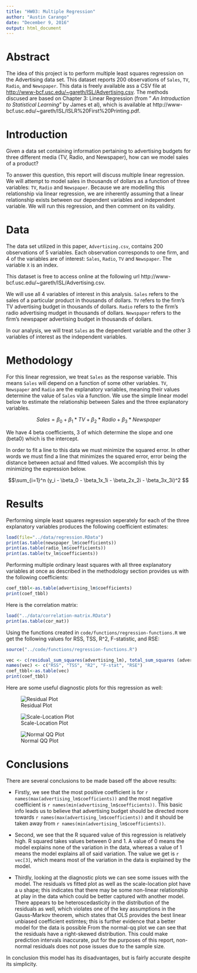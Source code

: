 ---
title: "HW03: Multiple Regression"
author: "Austin Carango"
date: "December 9, 2016"
output: html_document
---

# Abstract

The idea of this project is to perform multiple least squares regression on the Advertising data set. This dataset reports 200 observations of `Sales`, `TV`, `Radio`, and `Newspaper`. This data is freely available ass a CSV file at [http://www-bcf.usc.edu/~gareth/ISL/Advertising.csv](http://www-bcf.usc.edu/~gareth/ISL/Advertising.csv). The methods discused are based on Chapter 3: Linear Regression (from " _An Introduction to Statistical Learning_" by James et al), which is available at http://www-bcf.usc.edu/~gareth/ISL/ISLR%20First%20Printing.pdf.


# Introduction

Given a data set containing information pertaining to advertising budgets for three different media (TV, Radio, and Newspaper), how can we model sales of a product?

To answer this question, this report will discuss multiple linear regression. We will attempt to model sales in thousands of dollars as a function of three variables: `TV`, `Radio` and `Newspaper`. Because we are modelling this relationship via linear regression, we are inherently assuming that a linear relationship exists between our dependent variables and independent variable. We will run this regression, and then comment on its validity.

# Data

The data set utilized in this paper, `Advertising.csv`, contains 200 observations of 5 variables. Each observation corresponds to one firm, and 4 of the variables are of interest: `Sales`, `Radio`, `TV` and `Newspaper`. The  variable `X` is an index.

This dataset is free to access online at the following url http://www-bcf.usc.edu/~gareth/ISL/Advertising.csv.

We will use all 4 variables of interest in this analysis. `Sales` refers to the sales of a particular product in thousands of dollars. `TV` refers to the firm's TV advertising budget in thousands of dollars. `Radio` refers to the firm's radio advertising mudget in thousands of dollars. `Newspaper` refers to the firm's newspaper advertising budget in thousands of dollars.

In our analysis, we will treat `Sales` as the dependent variable and the other 3 variables of interest as the independent variables.

# Methodology 

For this linear regression, we treat `Sales` as the response variable. This means `Sales` will depend on a function of some other variables. `TV`, `Newspaper` and `Radio` are the explanatory variables, meaning their values determine the value of `Sales` via a function. We use the simple linear model below to estimate the relationship between Sales and the three explanatory variables.

$$ Sales = \beta_0 + \beta_1*TV + \beta_2*Radio + \beta_3*Newspaper $$

We have 4 beta coefficients, 3 of which determine the slope and one (beta0) which is the intercept.

In order to fit a line to this data we must minimize the squared error. In other words we must find a line that minimizes the squared error, error being the distance between actual and fitted values. We accomplish this by minimizing the expression below.

$$\sum_{i=1}^n (y_i - \beta_0 - \beta_1x_1i - \beta_2x_2i - \beta_3x_3i)^2 $$

# Results

Performing simple least squares regression seperately for each of the three explanatory variables produces the following coefficient estimates:

```{r, echo=FALSE} 
load(file="../data/regression.RData")
print(as.table(newspaper_lm$coefficients))
print(as.table(radio_lm$coefficients))
print(as.table(tv_lm$coefficients))
```

Performing multiple ordinary least squares with all three explanatory variables at once as described in the methodology section provides us with the following coefficients:

```{r, echo=FALSE}
coef_tbbl<-as.table(advertising_lm$coefficients)
print(coef_tbbl)    
```

Here is the correlation matrix:

```{r, echo=FALSE}
load("../data/correlation-matrix.RData")
print(as.table(cor_mat))
```

Using the functions created in `code/functions/regression-functions.R` we get the following values for RSS, TSS, R^2, F-statistic, and RSE:


```{r, echo = FALSE}
source("../code/functions/regression-functions.R")

vec <- c(residual_sum_squares(advertising_lm), total_sum_squares (advertising_lm), r_squared(advertising_lm), f_statistic(advertising_lm), residual_std_error(advertising_lm))
names(vec) <- c("RSS", "TSS", "R2", "F-stat", "RSE")
coef_tbbl<-as.table(vec)
print(coef_tbbl)            
```


Here are some useful diagnostic plots for this regression as well:

![Residual Plot](../images/residual-plot.png)

![Scale-Location Plot](../images/scale-location-plot.png)

![Normal QQ Plot](../images/normal-qq-plot.png)

# Conclusions

There are several conclusions to be made based off the above results:

* Firstly, we see that the most positive coefficient is for `r names(max(advertising_lm$coefficients))` and the most negative coefficient is `r names(min(advertising_lm$coefficients))`. This basic info leads us to believe that advertising budget should be directed more towards `r names(max(advertising_lm$coefficients))` and it should be taken away from `r names(min(advertising_lm$coefficients))`. 

* Second, we see that the R squared value of this regression is relatively high. R squared takes values between 0 and 1. A value of 0 means the model explains none of the variation in the data, whereas a value of 1 means the model explains all of said variation. The value we get is `r vec[3]`, which means most of the variation in the data is explained by the model.

* Thirdly, looking at the diagnostic plots we can see some issues with the model. The residuals vs fitted plot as well as the scale-location plot have a u shape; this indicates that there may be some non-linear relationship at play in the data which could be better captured with another model. There appears to be heteroscedasticity in the distribution of the residuals as well, which violates one of the key assumptions in the Gauss-Markov theorem, which states that OLS provides the best linear unbiased coefficient estimtes; this is further evidence that a better model for the data is possible From the normal-qq plot we can see that the residuals have a right-skewed distribution. This could make prediction intervals inaccurate, put for the purposes of this report, non-normal residuals does not pose issues due to the sample size.

In conclusion this model has its disadvantages, but is fairly accurate despite its simplicity.
